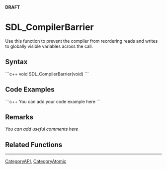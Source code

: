 <!-- pragma section-numbers off -->
<!-- pragma disable-camelcase -->
'''DRAFT'''

= SDL_CompilerBarrier =
Use this function to prevent the compiler from reordering reads and writes to globally visible variables across the call.


== Syntax ==
```c++
void SDL_CompilerBarrier(void)
```

== Code Examples ==
```c++
You can add your code example here
```

== Remarks ==
''You can add useful comments here''

== Related Functions ==

----
[[CategoryAPI]], [[CategoryAtomic]]
